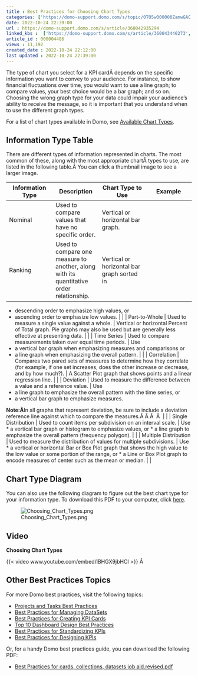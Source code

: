 ```yaml
---
title : Best Practices for Choosing Chart Types
categories: ['https://domo-support.domo.com/s/topic/0TO5w000000ZamwGAC']
date: 2022-10-24 22:39:00
url : https://domo-support.domo.com/s/article/360042935294
linked_kbs :  ['https://domo-support.domo.com/s/article/360043440273', 'https://domo-support.domo.com/s/article/360042925494', 'https://domo-support.domo.com/s/knowledge-base', 'https://domo-support.domo.com/s/article/360043429953', 'https://domo-support.domo.com/s/article/360042926154', 'https://domo-support.domo.com/s/article/360042935294', 'https://domo-support.domo.com/s/article/360042935334', 'https://domo-support.domo.com/s/article/360043439993', 'https://domo-support.domo.com/s/article/360043440173', 'https://domo-support.domo.com/s/article/360043429933', 'https://domo-support.domo.com/s/article/360043439953', 'https://domo-support.domo.com/s/topic/0TO5w000000ZamwGAC', 'https://domo-support.domo.com/s/article/360043429693', 'https://domo-support.domo.com/s/article/360043430493', 'https://domo-support.domo.com/s/article/360043429913']
article_id : 000004486
views : 11,192
created_date : 2022-10-24 22:12:00
last updated : 2022-10-24 22:39:00
---
```




The type of chart you select for a KPI cardÂ depends on the specific information you want to convey to your audience. For instance, to show financial fluctuations over time, you would want to use a line graph; to compare values, your best choice would be a bar graph; and so on. Choosing the wrong graph type for your data could impair your audience's ability to receive the message, so it is important that you understand when to use the different graph types.


For a list of chart types available in Domo, see [Available Chart Types](..\leaving_table_cards_behind_effective_chart_types_for_reporting\index.html "Available Chart Types").


Information Type Table
----------------------


There are different types of information represented in charts. The most common of these, along with the most appropriate chartÂ types to use, are listed in the following table.Â You can click a thumbnail image to see a larger image.




| Information Type | Description | Chart Type to Use | Example |
| --- | --- | --- | --- |
| Nominal | Used to compare values that have no specific order. | Vertical or horizontal bar graph. |  |
| Ranking | Used to compare one measure to another, along with its quantitative order relationship. | Vertical or horizontal bar graph sorted in
* descending order to emphasize high values, or
* ascending order to emphasize low values.
 |  |
| Part-to-Whole | Used to measure a single value against a whole. | Vertical or horizontal Percent of Total graph. Pie graphs may also be used but are generally less effective at presenting data. |  |
| Time Series | Used to compare measurements taken over equal time periods. | Use
* a vertical bar graph when emphasizing measures and comparisons or
* a line graph when emphasizing the overall pattern.
 |  |
| Correlation | Compares two pared sets of measures to determine how they correlate (for example, if one set increases, does the other increase or decrease, and by how much?). | A Scatter Plot graph that shows points and a linear regression line. |  |
| Deviation | Used to measure the difference between a value and a reference value. | Use
* a line graph to emphasize the overall pattern with the time series, or
* a vertical bar graph to emphasize measures.

**Note:Â**In all graphs that represent deviation, be sure to include a deviation reference line against which to compare the measures.Â Â
Â 
Â  |  |
| Single Distribution | Used to count items per subdivision on an interval scale. | Use
* a vertical bar graph or histogram to emphasize values, or
* a line graph to emphasize the overall pattern (frequency polygon).
 |  |
| Multiple Distribution | Used to measure the distribution of values for multiple subdivisions. | Use
* a vertical or horizontal Bar or Box Plot graph that shows the high value to the low value or some portion of the range, or
* a Line or Box Plot graph to encode measures of center such as the mean or median.
 |  |



Chart Type Diagram
-------------------


You can also use the following diagram to figure out the best chart type for your information type. To download this PDF to your computer, click [here](https://domosoftware.sharepoint.com/:b:/s/CS-Edu-PublicFiles/Efhk3MIEs85CpEjY0jJ0kFgBo1MJwV_y8aNCjlEgpBw43A?e=T9ipQq).


![Choosing_Chart_Types.png](Choosing_Chart_Types.png)


Video
-----


**Choosing Chart Types**


{{< video www.youtube.com/embed/lBHGX9jbHCI >}}
Â 


Other Best Practices Topics
---------------------------


For more Domo best practices, visit the following topics:



* [Projects and Tasks Best Practices](..\projects_and_tasks_best_practices\index.html "Projects and Tasks Best Practices")
* [Best Practices for Managing DataSets](..\best_practices_for_managing_datasets\index.html "Best Practices for Managing DataSets")
* [Best Practices for Creating KPI Cards](..\best_practices_for_creating_visualization_cards\index.html "Best Practices for Creating KPI Cards")
* [Top 10 Dashboard Design Best Practices](..\top_10_dashboard_design_best_practices\index.html "Top 10 Dashboard Design Best Practices")
* [Best Practices for Standardizing KPIs](..\best_practices_for_standardizing_visualization_cards\index.html "Best Practices for Standardizing KPIs")
* [Best Practices for Designing KPIs](/s/article/360042935334 "Best Practices for Designing KPIs")


Or, for a handy Domo best practices guide, you can download the following PDF:



* [Best Practices for cards, collections, datasets job aid.revised.pdf](//hc/en-us/articles/360042923194 "Best Practices for cards, collections, datasets job aid.revised.pdf")